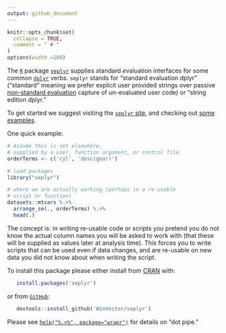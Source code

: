 ```yaml
---
output: github_document
---
```


<!-- README.md is generated from README.Rmd. Please edit that file -->



```r
knitr::opts_chunk$set(
  collapse = TRUE,
  comment = " # "
)
options(width =100)
```


The [`R`](https://www.r-project.org) package [`seplyr`](https://github.com/WinVector/seplyr) supplies *s*tandard *e*valuation interfaces for some common [`dplyr`](https://CRAN.R-project.org/package=dplyr) verbs.
`seplyr` stands for "standard evaluation dplyr" ("standard" meaning we prefer explicit user provided strings over passive [non-standard evaluation](http://adv-r.had.co.nz/Computing-on-the-language.html) capture of un-evaluated user code) or "string edition dplyr."

To get started we suggest visiting the [`seplyr` site](https://winvector.github.io/seplyr/), and checking out [some examples](https://winvector.github.io/seplyr/articles/seplyr.html).

One quick example:

```r
# Assume this is set elsewhere,
# supplied by a user, function argument, or control file.
orderTerms <- c('cyl', 'desc(gear)')

# load packages
library("seplyr")

# where we are actually working (perhaps in a re-usable
# script or function)
datasets::mtcars %.>% 
  arrange_se(., orderTerms) %.>% 
  head(.)
```

The concept is: in writing re-usable code or scripts you pretend you do not know the actual column names you will be asked to work with (that these will be supplied as values later at analysis time).  This forces you to write scripts that can be used even if data changes, and are re-usable on new data you did not know about when writing the script.



To install this package please either install from [CRAN](https://CRAN.R-project.org/package=seplyr) with:

```r
   install.packages('seplyr')
```

or from [`GitHub`](https://github.com/WinVector/seplyr):
 
```r
   devtools::install_github('WinVector/seplyr')
```

Please see [`help("%.>%", package="wrapr")`](https://winvector.github.io/wrapr/reference/grapes-.-greater-than-grapes.html) for details on "dot pipe."

